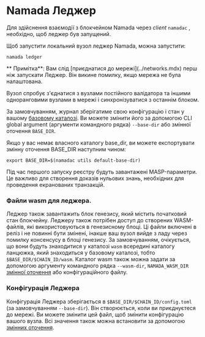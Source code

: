 
# Namada Леджер

Для здійснення взаємодії з блокчейном Namada через *client* `namadac` , необхідно, щоб леджер був запущений. 

Щоб запустити локальний вузол леджер Namada, можна запустити:

```shell copy
namada ledger
```

<Callout>
** Примітка**: Вам слід [приєднатися до мережі](../networks.mdx) перш ніж запускати Леджер. Він викине помилку, якщо мережа не була налаштована.

Вузол спробує з'єднатися з вузлами постійного валідатора та іншими одноранговими вузлами в мережі і синхронізуватися з останнім блоком.

За замовчуванням, журнал зберігатиме свою конфігурацію і стан у вашому [базовому каталозі](./ledger/base-directory.mdx). 
Ви можете змінити його за допомогою CLI global argument (аргументи командного рядка) `--base-dir` або змінної оточення `BASE_DIR`. 

Якщо у вас немає власного каталогу base_dir, ви можете експортувати змінну оточення BASE_DIR наступним чином:

```shell copy
export BASE_DIR=$(namadac utils default-base-dir)
```
</Callout>

Під час першого запуску реєстру будуть завантажені MASP-параметри. Це важливо для створення доказів нульових знань, необхідних для проведення екранованих транзакцій.

### Файли wasm для леджера.
Леджер також завантажить блок генезису, який містить початковий стан блокчейну.
Леджеру також потрібен доступ до створених WASM-файлів, які використовуються в генезисному блоці. 
Ці файли включені в реліз і не повинні бути змінені, інакше ваш вузол вийде з ладу через помилку консенсусу в блоці генезису.
За замовчуванням, очікується, що вони будуть знаходитися у каталозі `wasm` всередині каталогу ланцюжка, який знаходиться у базовому каталозі, тобто `$BASE_DIR/$CHAIN_ID/wasm`.
Каталог wasm також можна задати за допомогою аргументу командного рядка `--wasm-dir`, `NAMADA_WASM_DIR` [змінної оточення](./ledger/env-vars.mdx) або конфігураційного файлу.

### Конфігурація Леджера
Конфігурація Леджера зберігається в `$BASE_DIR/$CHAIN_ID/config.toml` (за замовчуванням `--base-dir`). Він створюється, коли ви приєднуєтеся до мережі. Ви можете змінити цей файл, щоб змінити конфігурацію вашого вузла. Всі значення також можна встановити за допомогою [змінних оточення](./ledger/env-vars.mdx). 


